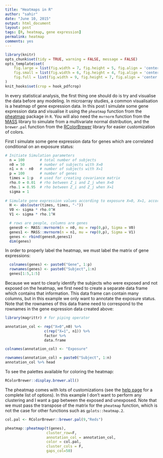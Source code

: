 ```yaml
---
title: "Heatmaps in R"
author: "sahir"
date: "June 10, 2015"
output: html_document
layout: post
tags: [R, heatmap, gene expression]
permalink: heatmap
comments: yes
---
```


```r
library(knitr)
opts_chunk$set(tidy = TRUE, warning = FALSE, message = FALSE)
opts_template$set(
    fig.large = list(fig.width = 7, fig.height = 5, fig.align = 'center', fig.pos = 'h'),
    fig.small = list(fig.width = 6, fig.height = 4, fig.align = 'center', fig.pos = 'h'),
    fig.full = list(fig.width = 9, fig.height = 7, fig.align = 'center', fig.pos = 'h')
)
knit_hooks$set(crop = hook_pdfcrop)
```


In every statistical analysis, the first thing one should do is try and visualise the data before any modeling. In microarray studies, a common visualisation is a heatmap of gene expression data. In this post I simulate some gene expression data and visualise it using the `pheatmap` function from the [pheatmap](http://cran.r-project.org/web/packages/pheatmap/) package in `R`. You will also need the `mvrnorm` function from the [MASS](http://cran.r-project.org/web/packages/MASS/index.html) library to simulate from a multivariate normal distribution, and the `brewer.pal` function from the [RColorBrewer](http://cran.r-project.org/web/packages/RColorBrewer/index.html) library for easier customization of colors. 

<!--more-->

First I simulate some gene expression data for genes which are correlated conditional on an exposure status:
```r
# Initiate Simulation parameters
  n = 100       # total number of subjects
  n0 = 50       # number of subjects with X=0
  n1 = n - n0   # number of subjects with X=1
  p = 100       # number of genes
  times = 1:p   # used for creating covariance matrix
  rho.0 = 0.01  # rho between Z_i and Z_j when X=0
  rho.1 = 0.95  # rho between Z_i and Z_j when X=1
  sigma = 1
  
# Simulate gene expression values according to exposure X=0, X=1, according to a centered multivariate normal distribution with covariance between Z_i and Z_j being rho^|i-j|
  H <- abs(outer(times, times, "-"))
  V0 <- sigma * rho.0^H
  V1 <- sigma * rho.1^H

  # rows are people, columns are genes
  genes0 <- MASS::mvrnorm(n = n0, mu = rep(0,p), Sigma = V0)
  genes1 <- MASS::mvrnorm(n = n1, mu = rep(0,p), Sigma = V1)
  genes <- rbind(genes0,genes1)
  dim(genes)
```

In order to properly label the heatmap, we must label the matrix of gene expressions:
```r
  colnames(genes) <- paste0("Gene", 1:p)
  rownames(genes) <- paste0("Subject",1:n)
  genes[1:5,1:5]
```

Because we want to clearly identify the subjects who were exposed and not exposed on the heatmap, we first need to create a separate data frame which contains that information. This data frame can contain many columns, but in this example we only want to annotate the exposure status. Note that the rownames of this data frame need to correspond to the rownames in the gene expression data created above:
```r
library(magrittr) # for piping operator

annotation_col <- rep("X=0",n0) %>% 
                  c(rep("X=1", n1)) %>% 
                  factor %>% 
                  data.frame

colnames(annotation_col) <- "Exposure"

rownames(annotation_col) = paste0("Subject", 1:n)
annotation_col %>% head
```

To see the palettes available for coloring the heatmap:
```r
RColorBrewer::display.brewer.all()
```

The pheatmap comes with lots of customizations (see the [help page](http://cran.r-project.org/web/packages/pheatmap/pheatmap.pdf) for a complete list of options). In this example I don't want to perform any clustering and I want a gap between the exposed and unexposed. Note that we must pass the transpose of the matrix for the `pheatmap` function, which is not the case for other functions such as `gplots::heatmap.2`.
```r
col.pal <- RColorBrewer::brewer.pal(9,"Reds")

pheatmap::pheatmap(t(genes), 
                   cluster_row=F,
                   annotation_col = annotation_col, 
                   color = col.pal, 
                   cluster_cols = F,
                   gaps_col=50)
```




